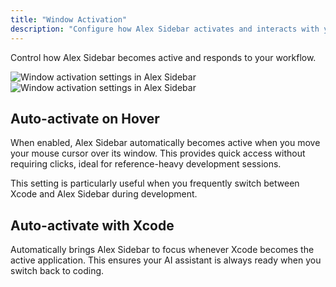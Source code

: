 ```yaml
---
title: "Window Activation"
description: "Configure how Alex Sidebar activates and interacts with your Xcode workspace"
---
```


Control how Alex Sidebar becomes active and responds to your workflow.

<Frame>
  <img
    className="dark:hidden"
    src="/images/window-activation.png"
    alt="Window activation settings in Alex Sidebar"
  />
  <img
    className="hidden dark:block"
    src="/images/window-activation.png"
    alt="Window activation settings in Alex Sidebar"
  />
</Frame>

## Auto-activate on Hover

When enabled, Alex Sidebar automatically becomes active when you move your mouse cursor over its window. This provides quick access without requiring clicks, ideal for reference-heavy development sessions.

<Note>
  This setting is particularly useful when you frequently switch between Xcode
  and Alex Sidebar during development.
</Note>

## Auto-activate with Xcode

Automatically brings Alex Sidebar to focus whenever Xcode becomes the active application. This ensures your AI assistant is always ready when you switch back to coding. 